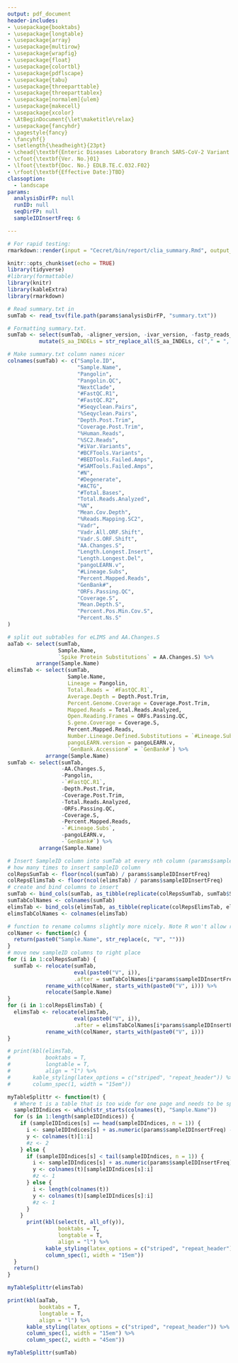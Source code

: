 ```yaml
---
output: pdf_document
header-includes:
- \usepackage{booktabs}
- \usepackage{longtable}
- \usepackage{array}
- \usepackage{multirow}
- \usepackage{wrapfig}
- \usepackage{float}
- \usepackage{colortbl}
- \usepackage{pdflscape}
- \usepackage{tabu}
- \usepackage{threeparttable}
- \usepackage{threeparttablex}
- \usepackage[normalem]{ulem}
- \usepackage{makecell}
- \usepackage{xcolor}
- \AtBeginDocument{\let\maketitle\relax}
- \usepackage{fancyhdr}
- \pagestyle{fancy}
- \fancyhf{}
- \setlength{\headheight}{23pt}
- \chead{\textbf{Enteric Diseases Laboratory Branch SARS-CoV-2 Variant Whole Genome Sequencing Run Summary}}
- \cfoot{\textbf{Ver. No.}01}
- \lfoot{\textbf{Doc. No.} EDLB.TE.C.032.F02}
- \rfoot{\textbf{Effective Date:}TBD}
classoption:
  - landscape
params:
  analysisDirFP: null
  runID: null
  seqDirFP: null
  sampleIDInsertFreq: 6

---
```


```r
# For rapid testing:
rmarkdown::render(input = "Cecret/bin/report/clia_summary.Rmd", output_file = "clia_summary.pdf", output_format = "pdf_document", params = list(analysisDirFP = "../../../../testing", runID = "M3235-21-015", seqDirFP = "../../../../testing"))
```

```r
knitr::opts_chunk$set(echo = TRUE)
library(tidyverse)
#library(formattable)
library(knitr)
library(kableExtra)
library(rmarkdown)
```

```r
# Read summary.txt in
sumTab <- read_tsv(file.path(params$analysisDirFP, "summary.txt"))
```

```r
# Formatting summary.txt.
sumTab <- select(sumTab, -aligner_version, -ivar_version, -fastp_reads_passed) %>%
          mutate(S_aa_INDELs = str_replace_all(S_aa_INDELs, c("," = ", ")))

# Make summary.txt column names nicer
colnames(sumTab) <- c("Sample.ID", 
                      "Sample.Name", 
                      "Pangolin", 
                      "Pangolin.QC", 
                      "NextClade", 
                      "#FastQC.R1", 
                      "#FastQC.R2", 
                      "#Seqyclean.Pairs", 
                      "%Seqyclean.Pairs", 
                      "Depth.Post.Trim", 
                      "Coverage.Post.Trim", 
                      "%Human.Reads", 
                      "%SC2.Reads", 
                      "#iVar.Variants", 
                      "#BCFTools.Variants", 
                      "#BEDTools.Failed.Amps", 
                      "#SAMTools.Failed.Amps", 
                      "#N", 
                      "#Degenerate", 
                      "#ACTG", 
                      "#Total.Bases", 
                      "Total.Reads.Analyzed", 
                      "%N", 
                      "Mean.Cov.Depth", 
                      "%Reads.Mapping.SC2", 
                      "Vadr", 
                      "Vadr.All.ORF.Shift",
                      "Vadr.S.ORF.Shift", 
                      "AA.Changes.S",
                      "Length.Longest.Insert", 
                      "Length.Longest.Del",
                      "pangoLEARN.v",
                      "#Lineage.Subs",
                      "Percent.Mapped.Reads",
                      "GenBank#",
                      "ORFs.Passing.QC",
                      "Coverage.S",
                      "Mean.Depth.S",
                      "Percent.Pos.Min.Cov.S",
                      "Percent.Ns.S"
)

# split out subtables for eLIMS and AA.Changes.S 
aaTab <- select(sumTab, 
                Sample.Name, 
                `Spike Protein Substitutions` = AA.Changes.S) %>%
         arrange(Sample.Name)
elimsTab <- select(sumTab,
                   Sample.Name,
                   Lineage = Pangolin,
                   Total.Reads = `#FastQC.R1`,
                   Average.Depth = Depth.Post.Trim,
                   Percent.Genome.Coverage = Coverage.Post.Trim,
                   Mapped.Reads = Total.Reads.Analyzed,
                   Open.Reading.Frames = ORFs.Passing.QC,
                   S.gene.Coverage = Coverage.S,
                   Percent.Mapped.Reads,
                   Number.Lineage.Defined.Substitutions = `#Lineage.Subs`,
                   pangoLEARN.version = pangoLEARN.v,
                   `GenBank.Accession#` = `GenBank#`) %>%
            arrange(Sample.Name)
sumTab <- select(sumTab, 
                 -AA.Changes.S,
                 -Pangolin,
                 -`#FastQC.R1`,
                 -Depth.Post.Trim,
                 -Coverage.Post.Trim,
                 -Total.Reads.Analyzed,
                 -ORFs.Passing.QC,
                 -Coverage.S,
                 -Percent.Mapped.Reads,
                 -`#Lineage.Subs`,
                 -pangoLEARN.v,
                 -`GenBank#`) %>%
          arrange(Sample.Name)

# Insert SampleID column into sumTab at every nth column (params$sampleIDInsertFreq) position
# how many times to insert sampleID column
colRepsSumTab <- floor(ncol(sumTab) / params$sampleIDInsertFreq) 
colRepsElimsTab <- floor(ncol(elimsTab) / params$sampleIDInsertFreq) 
# create and bind columns to insert
sumTab <- bind_cols(sumTab, as_tibble(replicate(colRepsSumTab, sumTab$Sample.Name))) 
sumTabColNames <- colnames(sumTab)
elimsTab <- bind_cols(elimsTab, as_tibble(replicate(colRepsElimsTab, elimsTab$Sample.Name))) 
elimsTabColNames <- colnames(elimsTab)

# function to rename columns slightly more nicely. Note R won't allow redundant column names.
colNamer <- function(c) {
  return(paste0("Sample.Name", str_replace(c, "V", "")))
}
# move new sampleID columns to right place
for (i in 1:colRepsSumTab) {
  sumTab <- relocate(sumTab, 
                     eval(paste0("V", i)), 
                     .after = sumTabColNames[i*params$sampleIDInsertFreq]) %>%
            rename_with(colNamer, starts_with(paste0("V", i))) %>%
            relocate(Sample.Name)
}
for (i in 1:colRepsElimsTab) {
  elimsTab <- relocate(elimsTab, 
                     eval(paste0("V", i)), 
                     .after = elimsTabColNames[i*params$sampleIDInsertFreq]) %>%
            rename_with(colNamer, starts_with(paste0("V", i)))
}

```


```r
# print(kbl(elimsTab,
#           booktabs = T,
#           longtable = T,
#           align = "l") %>%
#       kable_styling(latex_options = c("striped", "repeat_header")) %>%
#       column_spec(1, width = "15em"))

myTableSplittr <- function(t) {
  # Where t is a table that is too wide for one page and needs to be split up
  sampleIDIndices <- which(str_starts(colnames(t), "Sample.Name"))
  for (s in 1:length(sampleIDIndices)) {
    if (sampleIDIndices[s] == head(sampleIDIndices, n = 1)) {
      i <- sampleIDIndices[s] + as.numeric(params$sampleIDInsertFreq) - 2
      y <- colnames(t)[1:i]
      #z <- 2
    } else {
      if (sampleIDIndices[s] < tail(sampleIDIndices, n = 1)) {
        i <- sampleIDIndices[s] + as.numeric(params$sampleIDInsertFreq)
        y <- colnames(t)[sampleIDIndices[s]:i]
        #z <- 1
      } else {
        i <- length(colnames(t))
        y <- colnames(t)[sampleIDIndices[s]:i]
        #z <- 1
      }
    }
      print(kbl(select(t, all_of(y)),
                booktabs = T,
                longtable = T,
                align = "l") %>%
            kable_styling(latex_options = c("striped", "repeat_header")) %>%
            column_spec(1, width = "15em"))
  }
  return()
}

myTableSplittr(elimsTab)

print(kbl(aaTab,
          booktabs = T,
          longtable = T,
          align = "l") %>%
      kable_styling(latex_options = c("striped", "repeat_header")) %>%
      column_spec(1, width = "15em") %>%
      column_spec(2, width = "45em"))

myTableSplittr(sumTab)
```

